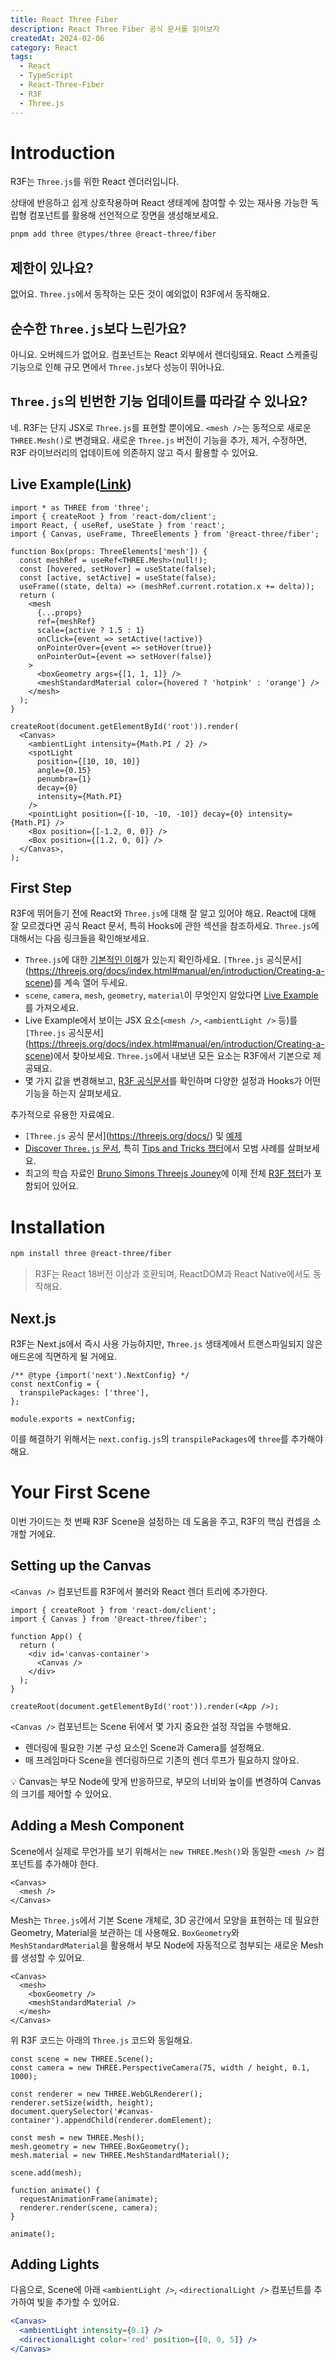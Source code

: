 ---
title: React Three Fiber
description: React Three Fiber 공식 문서를 읽어보자
createdAt: 2024-02-06
category: React
tags:
  - React
  - TypeScript
  - React-Three-Fiber
  - R3F
  - Three.js
---

# Introduction

R3F는 `Three.js`를 위한 React 렌더러입니다.

상태에 반응하고 쉽게 상호작용하며 React 생태계에 참여할 수 있는 재사용 가능한 독립형 컴포넌트를 활용해 선언적으로 장면을 생성해보세요.

```bash
pnpm add three @types/three @react-three/fiber
```

## 제한이 있나요?

없어요. `Three.js`에서 동작하는 모든 것이 예외없이 R3F에서 동작해요.

## 순수한 `Three.js`보다 느린가요?

아니요. 오버헤드가 없어요. 컴포넌트는 React 외부에서 렌더링돼요. React 스케줄링 기능으로 인해 규모 면에서 `Three.js`보다 성능이 뛰어나요.

## `Three.js`의 빈번한 기능 업데이트를 따라갈 수 있나요?

네. R3F는 단지 JSX로 `Three.js`를 표현할 뿐이에요. `<mesh />`는 동적으로 새로운 `THREE.Mesh()`로 변경돼요. 새로운 `Three.js` 버전이 기능을 추가, 제거, 수정하면, R3F 라이브러리의 업데이트에 의존하지 않고 즉시 활용할 수 있어요.

## Live Example([Link](https://codesandbox.io/s/icy-tree-brnsm?file=/src/App.tsx))

```tsx
import * as THREE from 'three';
import { createRoot } from 'react-dom/client';
import React, { useRef, useState } from 'react';
import { Canvas, useFrame, ThreeElements } from '@react-three/fiber';

function Box(props: ThreeElements['mesh']) {
  const meshRef = useRef<THREE.Mesh>(null!);
  const [hovered, setHover] = useState(false);
  const [active, setActive] = useState(false);
  useFrame((state, delta) => (meshRef.current.rotation.x += delta));
  return (
    <mesh
      {...props}
      ref={meshRef}
      scale={active ? 1.5 : 1}
      onClick={event => setActive(!active)}
      onPointerOver={event => setHover(true)}
      onPointerOut={event => setHover(false)}
    >
      <boxGeometry args={[1, 1, 1]} />
      <meshStandardMaterial color={hovered ? 'hotpink' : 'orange'} />
    </mesh>
  );
}

createRoot(document.getElementById('root')).render(
  <Canvas>
    <ambientLight intensity={Math.PI / 2} />
    <spotLight
      position={[10, 10, 10]}
      angle={0.15}
      penumbra={1}
      decay={0}
      intensity={Math.PI}
    />
    <pointLight position={[-10, -10, -10]} decay={0} intensity={Math.PI} />
    <Box position={[-1.2, 0, 0]} />
    <Box position={[1.2, 0, 0]} />
  </Canvas>,
);
```

## First Step

R3F에 뛰어들기 전에 React와 `Three.js`에 대해 잘 알고 있어야 해요. React에 대해 잘 모르겠다면 공식 React 문서, 특히 Hooks에 관한 섹션을 참조하세요. `Three.js`에 대해서는 다음 링크들을 확인해보세요.

- `Three.js`에 대한 [기본적인 이해](https://threejs.org/docs/index.html#manual/en/introduction/Creating-a-scene)가 있는지 확인하세요. `[Three.js` 공식문서](https://threejs.org/docs/index.html#manual/en/introduction/Creating-a-scene)를 계속 열어 두세요.
- `scene`, `camera`, `mesh`, `geometry`, `material`이 무엇인지 알았다면 [Live Example](https://codesandbox.io/s/icy-tree-brnsm?file=/src/App.tsx)를 가져오세요.
- Live Example에서 보이는 JSX 요소(`<mesh />`, `<ambientLight />` 등)를 `[Three.js` 공식문서](https://threejs.org/docs/index.html#manual/en/introduction/Creating-a-scene)에서 찾아보세요. `Three.js`에서 내보낸 모든 요소는 R3F에서 기본으로 제공돼요.
- 몇 가지 값을 변경해보고, [R3F 공식문서](https://docs.pmnd.rs/react-three-fiber/getting-started/introduction)를 확인하며 다양한 설정과 Hooks가 어떤 기능을 하는지 살펴보세요.

추가적으로 유용한 자료예요.

- `[Three.js` 공식 문서](https://threejs.org/docs/) 및 [예제](https://threejs.org/examples)
- [Discover `Three.js` 문서](https://discoverthreejs.com/), 특히 [Tips and Tricks 챕터](https://discoverthreejs.com/tips-and-tricks/)에서 모범 사례를 살펴보세요.
- 최고의 학습 자료인 [Bruno Simons Threejs Jouney](https://threejs-journey.com/)에 이제 전체 [R3F 챕터](https://threejs-journey.com/lessons/what-are-react-and-react-three-fiber)가 포함되어 있어요.

# **Installation**

```bash
npm install three @react-three/fiber
```

> R3F는 React 18버전 이상과 호환되며, ReactDOM과 React Native에서도 동작해요.

## Next.js

R3F는 Next.js에서 즉시 사용 가능하지만, `Three.js` 생태계에서 트랜스파일되지 않은 애드온에 직면하게 될 거에요.

```tsx
/** @type {import('next').NextConfig} */
const nextConfig = {
  transpilePackages: ['three'],
};

module.exports = nextConfig;
```

이를 해결하기 위해서는 `next.config.js`의 `transpilePackages`에 `three`를 추가해야 해요.

# Your First Scene

이번 가이드는 첫 번째 R3F Scene을 설정하는 데 도움을 주고, R3F의 핵심 컨셉을 소개할 거에요.

## Setting up the Canvas

`<Canvas />` 컴포넌트를 R3F에서 불러와 React 렌더 트리에 추가한다.

```tsx
import { createRoot } from 'react-dom/client';
import { Canvas } from '@react-three/fiber';

function App() {
  return (
    <div id='canvas-container'>
      <Canvas />
    </div>
  );
}

createRoot(document.getElementById('root')).render(<App />);
```

`<Canvas />` 컴포넌트는 Scene 뒤에서 몇 가지 중요한 설정 작업을 수행해요.

- 렌더링에 필요한 기본 구성 요소인 Scene과 Camera를 설정해요.
- 매 프레임마다 Scene을 렌더링하므로 기존의 렌더 루프가 필요하지 않아요.

<aside>
💡 Canvas는 부모 Node에 맞게 반응하므로, 부모의 너비와 높이를 변경하여 Canvas의 크기를 제어할 수 있어요.

</aside>

## Adding a Mesh Component

Scene에서 실제로 무언가를 보기 위해서는 `new THREE.Mesh()`와 동일한 `<mesh />` 컴포넌트를 추가해야 한다.

```tsx
<Canvas>
  <mesh />
</Canvas>
```

Mesh는 `Three.js`에서 기본 Scene 개체로, 3D 공간에서 모양을 표현하는 데 필요한 Geometry, Material을 보관하는 데 사용해요. `BoxGeometry`와 `MeshStandardMaterial`을 활용해서 부모 Node에 자동적으로 첨부되는 새로운 Mesh를 생성할 수 있어요.

```tsx
<Canvas>
  <mesh>
    <boxGeometry />
    <meshStandardMaterial />
  </mesh>
</Canvas>
```

위 R3F 코드는 아래의 `Three.js` 코드와 동일해요.

```tsx
const scene = new THREE.Scene();
const camera = new THREE.PerspectiveCamera(75, width / height, 0.1, 1000);

const renderer = new THREE.WebGLRenderer();
renderer.setSize(width, height);
document.querySelector('#canvas-container').appendChild(renderer.domElement);

const mesh = new THREE.Mesh();
mesh.geometry = new THREE.BoxGeometry();
mesh.material = new THREE.MeshStandardMaterial();

scene.add(mesh);

function animate() {
  requestAnimationFrame(animate);
  renderer.render(scene, camera);
}

animate();
```

## Adding Lights

다음으로, Scene에 아래 `<ambientLight />`, `<directionalLight />` 컴포넌트를 추가하여 빛을 추가할 수 있어요.

```jsx
<Canvas>
  <ambientLight intensity={0.1} />
  <directionalLight color='red' position={[0, 0, 5]} />
</Canvas>
```
